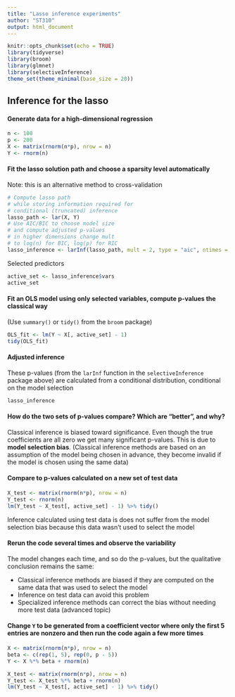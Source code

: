 ```yaml
---
title: "Lasso inference experiments"
author: "ST310"
output: html_document
---
```


```r
knitr::opts_chunk$set(echo = TRUE)
library(tidyverse) 
library(broom)     
library(glmnet)    
library(selectiveInference)
theme_set(theme_minimal(base_size = 20))
```

## Inference for the lasso

#### Generate data for a high-dimensional regression

```r
n <- 100
p <- 200
X <- matrix(rnorm(n*p), nrow = n)
Y <- rnorm(n)
```

#### Fit the lasso solution path and choose a sparsity level automatically

Note: this is an alternative method to cross-validation

```r
# Compute lasso path
# while storing information required for
# conditional (truncated) inference
lasso_path <- lar(X, Y)
# Use AIC/BIC to choose model size
# and compute adjusted p-values
# in higher dimensions change mult
# to log(n) for BIC, log(p) for RIC
lasso_inference <- larInf(lasso_path, mult = 2, type = "aic", ntimes = 1)
```

Selected predictors

```r
active_set <- lasso_inference$vars
active_set
```

#### Fit an OLS model using only selected variables, compute p-values the classical way

(Use `summary()` or `tidy()` from the `broom` package)

```r
OLS_fit <- lm(Y ~ X[, active_set] - 1)
tidy(OLS_fit)
```

#### Adjusted inference

These p-values (from the `larInf` function in the `selectiveInference` package above) are calculated from a conditional distribution, conditional on the model selection

```r
lasso_inference
```

#### How do the two sets of p-values compare? Which are "better", and why?

Classical inference is biased toward significance. Even though the true coefficients are all zero we get many significant p-values. This is due to **model selection bias**. (Classical inference methods are based on an assumption of the model being chosen in advance, they become invalid if the model is chosen using the same data)

#### Compare to p-values calculated on a new set of test data

```r
X_test <- matrix(rnorm(n*p), nrow = n)
Y_test <- rnorm(n)
lm(Y_test ~ X_test[, active_set] - 1) %>% tidy()
```

Inference calculated using test data is does not suffer from the model selection bias because this data wasn't used to select the model

#### Rerun the code several times and observe the variability

The model changes each time, and so do the p-values, but the qualitative conclusion remains the same:

- Classical inference methods are biased if they are computed on the same data that was used to select the model
- Inference on test data can avoid this problem
- Specialized inference methods can correct the bias without needing more test data (advanced topic)

#### Change `Y` to be generated from a coefficient vector where only the first 5 entries are nonzero and then run the code again a few more times

```r
X <- matrix(rnorm(n*p), nrow = n)
beta <- c(rep(1, 5), rep(0, p - 5))
Y <- X %*% beta + rnorm(n)
```

```r
X_test <- matrix(rnorm(n*p), nrow = n)
Y_test <- X_test %*% beta + rnorm(n)
lm(Y_test ~ X_test[, active_set] - 1) %>% tidy()
```





